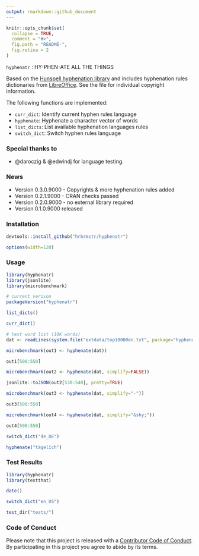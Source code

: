 ```yaml
---
output: rmarkdown::github_document
---
```


<!-- README.md is generated from README.Rmd. Please edit that file -->

```r
knitr::opts_chunk$set(
  collapse = TRUE,
  comment = "#>",
  fig.path = "README-",
  fig.retina = 2
)
```

`hyphenatr` : HY-PHEN-ATE ALL THE THINGS

Based on the [Hunspell hyphenation library](https://github.com/hunspell/hyphen) and includes hyphenation rules dictionaries from [LibreOffice](https://github.com/LibreOffice/dictionaries). See the <inst/COPYRIGHTS> file for individual copyright information.

The following functions are implemented:

- `curr_dict`:	Identify current hyphen rules language
- `hyphenate`:	Hyphenate a character vector of words
- `list_dicts`:	List available hyphenation languages rules
- `switch_dict`:	Switch hyphen rules language

### Special thanks to

- @daroczig & @edwindj for language testing.

### News

- Version 0.3.0.9000 - Copyrights & more hyphenation rules added
- Version 0.2.1.9000 - CRAN checks passed
- Version 0.2.0.9000 - no external library required
- Version 0.1.0.9000 released

### Installation

```r
devtools::install_github("hrbrmstr/hyphenatr")
```

```r
options(width=120)
```

### Usage

```r
library(hyphenatr)
library(jsonlite)
library(microbenchmark)

# current verison
packageVersion("hyphenatr")

list_dicts()

curr_dict()

# test word list (10K words)
dat <- readLines(system.file("extdata/top10000en.txt", package="hyphenatr"))

microbenchmark(out1 <- hyphenate(dat))

out1[500:550]

microbenchmark(out2 <- hyphenate(dat, simplify=FALSE))

jsonlite::toJSON(out2[530:540], pretty=TRUE)

microbenchmark(out3 <- hyphenate(dat, simplify="-"))

out3[500:550]

microbenchmark(out4 <- hyphenate(dat, simplify="&shy;"))

out4[500:550]

switch_dict("de_DE")

hyphenate("tägelîch")
```

### Test Results

```r
library(hyphenatr)
library(testthat)

date()

switch_dict("en_US")

test_dir("tests/")
```

### Code of Conduct

Please note that this project is released with a [Contributor Code of Conduct](CONDUCT.md). 
By participating in this project you agree to abide by its terms.
